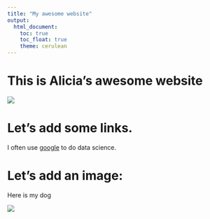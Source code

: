 ```yaml
---
title: "My awesome website"
output: 
  html_document:
    toc: true
    toc_float: true
    theme: cerulean
---
```


# This is Alicia's awesome website

![](https://media.giphy.com/media/drXGoW1iudhKw/giphy.gif)


# Let's add some links.

I often use [google](https://www.google.com/) to do data science.

# Let's add an image:
Here is my dog


![](images/Tucker.jpg)